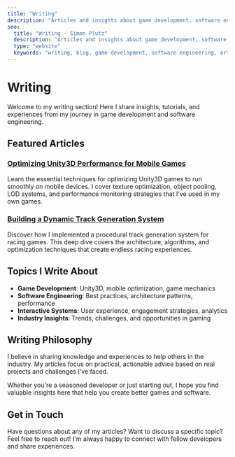 ```yaml
---
title: "Writing"
description: "Articles and insights about game development, software engineering, and interactive systems."
seo:
  title: "Writing - Simon Plutz"
  description: "Articles and insights about game development, software engineering, and interactive systems."
  type: "website"
  keywords: "writing, blog, game development, software engineering, articles"
---
```


# Writing

Welcome to my writing section! Here I share insights, tutorials, and experiences from my journey in game development and software engineering.

## Featured Articles

### [Optimizing Unity3D Performance for Mobile Games](/posts/optimizing-unity3d-performance-mobile-games/)

Learn the essential techniques for optimizing Unity3D games to run smoothly on mobile devices. I cover texture optimization, object pooling, LOD systems, and performance monitoring strategies that I've used in my own games.

### [Building a Dynamic Track Generation System](/posts/building-dynamic-track-generation-system/)

Discover how I implemented a procedural track generation system for racing games. This deep dive covers the architecture, algorithms, and optimization techniques that create endless racing experiences.

## Topics I Write About

- **Game Development**: Unity3D, mobile optimization, game mechanics
- **Software Engineering**: Best practices, architecture patterns, performance
- **Interactive Systems**: User experience, engagement strategies, analytics
- **Industry Insights**: Trends, challenges, and opportunities in gaming

## Writing Philosophy

I believe in sharing knowledge and experiences to help others in the industry. My articles focus on practical, actionable advice based on real projects and challenges I've faced.

Whether you're a seasoned developer or just starting out, I hope you find valuable insights here that help you create better games and software.

## Get in Touch

Have questions about any of my articles? Want to discuss a specific topic? Feel free to reach out! I'm always happy to connect with fellow developers and share experiences.
